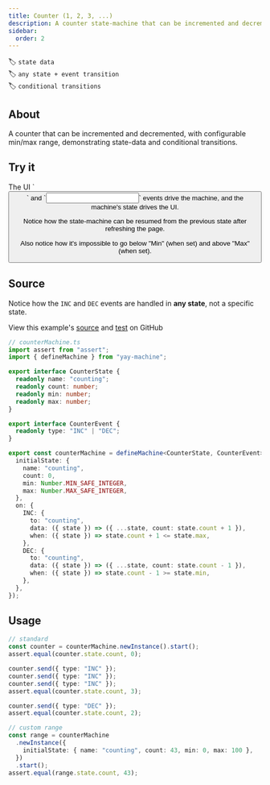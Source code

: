 ```yaml
---
title: Counter (1, 2, 3, ...)
description: A counter state-machine that can be incremented and decremented, with configurable min/max range, demonstrating state-data and conditional transitions
sidebar:
  order: 2
---
```


🏷️ `state data`\
🏷️ `any state + event transition`\
🏷️ `conditional transitions`

## About

A counter that can be incremented and decremented, with configurable min/max range, demonstrating state-data and conditional transitions.

## Try it


<Aside type="note">
The UI `<button/>` and `<input/>` events drive the machine, and the machine's state drives the UI.

Notice how the state-machine can be resumed from the previous state after refreshing the page.

Also notice how it's impossible to go below "Min" (when set) and above "Max" (when set).
</Aside>


<Counter/>

## Source

Notice how the `INC` and `DEC` events are handled in **any state**, not a specific state.

<Aside type="tip">
View this example's <a href="https://github.com/maurice/yay-machine/blob/main/packages/example-machines/src/counterMachine.ts" target="_blank">source</a> and <a href="https://github.com/maurice/yay-machine/blob/main/packages/example-machines/src/__tests__/counterMachine.test.ts" target="_blank">test</a> on GitHub
</Aside>

```typescript
// counterMachine.ts
import assert from "assert";
import { defineMachine } from "yay-machine";

export interface CounterState {
  readonly name: "counting";
  readonly count: number;
  readonly min: number;
  readonly max: number;
}

export interface CounterEvent {
  readonly type: "INC" | "DEC";
}

export const counterMachine = defineMachine<CounterState, CounterEvent>({
  initialState: {
    name: "counting",
    count: 0,
    min: Number.MIN_SAFE_INTEGER,
    max: Number.MAX_SAFE_INTEGER,
  },
  on: {
    INC: {
      to: "counting",
      data: ({ state }) => ({ ...state, count: state.count + 1 }),
      when: ({ state }) => state.count + 1 <= state.max,
    },
    DEC: {
      to: "counting",
      data: ({ state }) => ({ ...state, count: state.count - 1 }),
      when: ({ state }) => state.count - 1 >= state.min,
    },
  },
});
```

## Usage

```typescript
// standard
const counter = counterMachine.newInstance().start();
assert.equal(counter.state.count, 0);

counter.send({ type: "INC" });
counter.send({ type: "INC" });
counter.send({ type: "INC" });
assert.equal(counter.state.count, 3);

counter.send({ type: "DEC" });
assert.equal(counter.state.count, 2);

// custom range
const range = counterMachine
  .newInstance({
    initialState: { name: "counting", count: 43, min: 0, max: 100 },
  })
  .start();
assert.equal(range.state.count, 43);
```